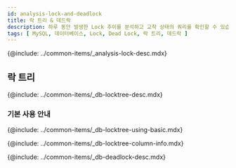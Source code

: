 ```yaml
---
id: analysis-lock-and-deadlock
title: 락 트리 & 데드락
description: 하루 동안 발생한 Lock 추이를 분석하고 교착 상태의 쿼리를 확인할 수 있습니다.
tags: [ MySQL, 데이터베이스, Lock, Dead Lock, 락 트리, 데드락 ]
---
```



<!-- 개요 -->
{@include: ../common-items/_analysis-lock-desc.mdx}

## 락 트리

{@include: ../common-items/_db-locktree-desc.mdx} 

### 기본 사용 안내

{@include: ../common-items/_db-locktree-using-basic.mdx}

<!-- 락트리 컬럼 정보 -->
{@include: ../common-items/_db-locktree-column-info.mdx}

<!-- 데드락 -->
{@include: ../common-items/_db-deadlock-desc.mdx}